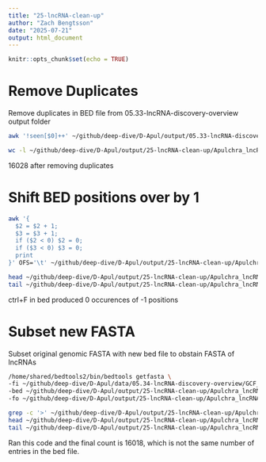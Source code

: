 ```yaml
---
title: "25-lncRNA-clean-up"
author: "Zach Bengtsson"
date: "2025-07-21"
output: html_document
---
```


```r
knitr::opts_chunk$set(echo = TRUE)
```

# Remove Duplicates

Remove duplicates in BED file from 05.33-lncRNA-discovery-overview output folder
```bash
awk '!seen[$0]++' ~/github/deep-dive/D-Apul/output/05.33-lncRNA-discovery/Apul_lncRNA.bed > ~/github/deep-dive/D-Apul/output/25-lncRNA-clean-up/Apulchra_lncRNA_de-duplicated.bed

```

```bash
wc -l ~/github/deep-dive/D-Apul/output/25-lncRNA-clean-up/Apulchra_lncRNA_de-duplicated.bed
```

16028 after removing duplicates

# Shift BED positions over by 1

```bash
awk '{
  $2 = $2 + 1;
  $3 = $3 + 1;
  if ($2 < 0) $2 = 0;
  if ($3 < 0) $3 = 0;
  print
}' OFS='\t' ~/github/deep-dive/D-Apul/output/25-lncRNA-clean-up/Apulchra_lncRNA_de-duplicated.bed > ~/github/deep-dive/D-Apul/output/25-lncRNA-clean-up/Apulchra_lncRNA.bed

```

```bash
head ~/github/deep-dive/D-Apul/output/25-lncRNA-clean-up/Apulchra_lncRNA.bed
tail ~/github/deep-dive/D-Apul/output/25-lncRNA-clean-up/Apulchra_lncRNA.bed
```

ctrl+F in bed produced 0 occurences of -1 positions

# Subset new FASTA

Subset original genomic FASTA with new bed file to obstain FASTA of lncRNAs
```bash
/home/shared/bedtools2/bin/bedtools getfasta \
-fi ~/github/deep-dive/D-Apul/data/05.34-lncRNA-discovery-overview/GCF_013753865.1_Amil_v2.1_genomic.fna \
-bed ~/github/deep-dive/D-Apul/output/25-lncRNA-clean-up/Apulchra_lncRNA.bed \
-fo ~/github/deep-dive/D-Apul/output/25-lncRNA-clean-up/Apulchra_lncRNA.fasta

```

```bash
grep -c '>' ~/github/deep-dive/D-Apul/output/25-lncRNA-clean-up/Apulchra_lncRNA.fasta
head ~/github/deep-dive/D-Apul/output/25-lncRNA-clean-up/Apulchra_lncRNA.fasta
tail ~/github/deep-dive/D-Apul/output/25-lncRNA-clean-up/Apulchra_lncRNA.fasta
```
Ran this code and the final count is 16018, which is not the same number of entries in the bed file.


